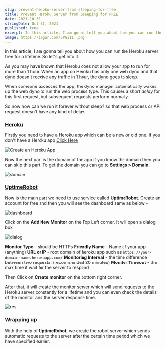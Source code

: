 ```yaml
---
slug: prevent-heroku-server-from-sleeping-for-free
title: Prevent Heroku Server from Sleeping for FREE
date: 2021-10-31
stringDate: Oct 31, 2021
published: true
excerpt: In this article, I am gonna tell you about how you can run the Heroku server free for a lifetime. So let's get into it.
image: https://imgur.com/5PGiIIT.png
---
```


In this article, I am gonna tell you about how you can run the Heroku server free for a lifetime. So let's get into it.

As you may have known that Heroku does not allow your app to run for more than 1 hour. When an app on Heroku has only one web dyno and that dyno doesn't receive any traffic in 1 hour, the dyno goes to sleep.

When someone accesses the app, the dyno manager automatically wakes up the web dyno to run the web process type. This causes a _short delay_ for this first request, but subsequent requests perform normally.

So now how can we run it forever without sleep? so that web process or API request doesn't have any kind of delay.

### [Heroku](https://www.heroku.com/)

Firstly you need to have a Heroku app which can be a new or old one. if you don't have a Heroku app [Click Here](https://dashboard.heroku.com/apps)

![Create an Heroku App](https://rb.gy/3r2e4i)

Now the next part is the domain of the app if you know the domain then you can skip this part. To get the domain you can go to **Settings > Domain**.

![domain](https://i.imgur.com/eRyB34w.png)

### [UptimeRobot](https://uptimerobot.com/)

Now is the main part we need to use service called **[UptimeRobot](https://uptimerobot.com/)**. Create an account for free and then you will see the dashboard same as below -

![dashboard](https://i.imgur.com/IeCbHFM.png)

Click on the **Add New Monitor** on the Top Left corner. It will open a dialog box

![dialog](https://i.imgur.com/aA2QW7y.png)

**Monitor Type** - should be HTTPs
**Friendly Name** - Name of your app (anything)
**URL or IP** - root domain of heroku app such as `https://your-domain-name.herokuapp.com/`
**Monitoring Interval** - the time difference between two requests. (recommended 20 minutes)
**Monitor Timeout** - the max time it wait for the server to respond

Then Click on **Create monitor** on the bottom right corner.

After that, it will create the monitor server which will send requests to the Heroku server constantly for a lifetime and you can even check the details of the monitor and the server response time.

![res](https://i.imgur.com/1QvgAAq.png)

### Wrapping up

With the help of **UptimeRobot**, we create the robot server which sends automatic requests to the server after the certain time period which we have specified earlier.
